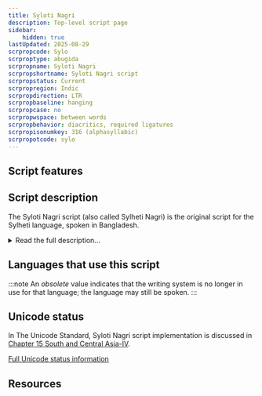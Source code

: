 ```yaml
---
title: Syloti Nagri
description: Top-level script page
sidebar:
    hidden: true
lastUpdated: 2025-08-29
scrpropcode: Sylo
scrproptype: abugida
scrpropname: Syloti Nagri
scrpropshortname: Syloti Nagri script
scrpropstatus: Current
scrpropregion: Indic
scrpropdirection: LTR
scrpropbaseline: hanging
scrpropcase: no
scrpropwspace: between words
scrpropbehavior: diacritics, required ligatures
scrpropisonumkey: 316 (alphasyllabic)
scrpropotcode: sylo
---
```



## Script features

<ScriptInfo />

## Script description

The Syloti Nagri script (also called Sylheti Nagri) is the original script for the Sylheti language, spoken in Bangladesh.

<details>
<summary>Read the full description...</summary>The script has been almost entirely replaced by the Bengali and, to a lesser extent, Latin, scripts. At its peak however, it was used by all literate Sylheti speakers for personal correspondence, record-keeping, business purposes and religious texts in the language. Legend has it that the script was created by Saint Shah Jalal, who also converted the area to Islam, in the early 14th century. The script appears to be derived from the Kaithi script used in Bihar. The earliest extant manuscripts are dated to approximately the 17th century. By the end of the 17th century however, Persian had been declared the official language of the region, and the Perso-Arabic script was used in all official texts, although the Syloti Nagri script continued to be used informally. The first Syloti-Nagri printing press was established around 1870, and literacy in the script became high, but the script began to decline after the Partition of India in 1947, and by 1970 had fallen almost entirely from use.

The script is an abugida, that is, each letter represents a full syllable consisting of either a vowel or a consonant + [a] vowel sequence. Vowels other than [a] which follow a consonant are indicated by attaching a vowel diacritic to the base letter, which replaces the [a] sound with the desired vowel. There are 27 consonant+[a] letters, 5 vowel letters, and 5 vowel diacritics. Words which end with a consonant, that is, where the inherent [a] vowel needs to be silenced, are marked with a special diacritic called _hasanta_. Consonant clusters are written using conjuncts, comprising reduced forms of the letters.

An unusual feature of the script is that, although it is written from left to right, books are paginated from right to left, possibly due to the Arabic influence on writing. Syloti Nagri is also thought to be unique amongst Indic writing systems in allowing vowel + syllable ligatures, for example to represent [ama]. Most Indic scripts only allow consonant + syllable ligatures.
</details>

## Languages that use this script

:::note
An _obsolete_ value indicates that the writing system is no longer in use for that language; the language may still be spoken.
:::

<WsList script='Sylo' wsMax='5' />

## Unicode status

In The Unicode Standard, Syloti Nagri script implementation is discussed in [Chapter 15 South and Central Asia-IV](http://www.unicode.org/versions/latest/ch15.pdf).


[Full Unicode status information](/scrlang/unicode/sylo-unicode)

## Resources

<ScriptResources detailSummary='seemore' />

